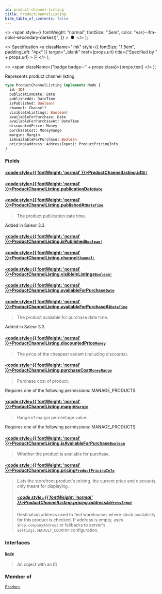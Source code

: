 ```yaml
---
id: product-channel-listing
title: ProductChannelListing
hide_table_of_contents: false
---
```


  <>
    <span
      style={{
        fontWeight: "normal",
        fontSize: ".5em",
        color: "var(--ifm-color-secondary-darkest)",
      }}
    >
      &nbsp;●&nbsp;
    </span>
  </>
);

  <>
    Specification
    <a
      className="link"
      style={{ fontSize: "1.5em", paddingLeft: "4px" }}
      target="\_blank"
      href={props.url}
      title={"Specified by " + props.url}
    >
      ⎘
    </a>
  </>
);

  <>
    <span className={"badge badge--" + props.class}>{props.text}</span>
  </>
);

Represents product channel listing.

```graphql
type ProductChannelListing implements Node {
  id: ID!
  publicationDate: Date
  publishedAt: DateTime
  isPublished: Boolean!
  channel: Channel!
  visibleInListings: Boolean!
  availableForPurchase: Date
  availableForPurchaseAt: DateTime
  discountedPrice: Money
  purchaseCost: MoneyRange
  margin: Margin
  isAvailableForPurchase: Boolean
  pricing(address: AddressInput): ProductPricingInfo
}
```

### Fields

#### [<code style={{ fontWeight: 'normal' }}>ProductChannelListing.<b>id</b></code>](#)<Bullet />[`ID!`](../../../api-reference/miscellaneous/scalars/id) <Badge class="secondary" text="non-null"/> <Badge class="secondary" text="scalar"/> <Badge class="secondary" text="miscellaneous"/>

>

#### [<code style={{ fontWeight: 'normal' }}>ProductChannelListing.<b>publicationDate</b></code>](#)<Bullet />[`Date`](../../../api-reference/miscellaneous/scalars/date) <Badge class="secondary" text="scalar"/> <Badge class="secondary" text="miscellaneous"/>

>

#### [<code style={{ fontWeight: 'normal' }}>ProductChannelListing.<b>publishedAt</b></code>](#)<Bullet />[`DateTime`](../../../api-reference/miscellaneous/scalars/date-time) <Badge class="secondary" text="scalar"/> <Badge class="secondary" text="miscellaneous"/>

> The product publication date time.

Added in Saleor 3.3.

>

#### [<code style={{ fontWeight: 'normal' }}>ProductChannelListing.<b>isPublished</b></code>](#)<Bullet />[`Boolean!`](../../../api-reference/miscellaneous/scalars/boolean) <Badge class="secondary" text="non-null"/> <Badge class="secondary" text="scalar"/> <Badge class="secondary" text="miscellaneous"/>

>

#### [<code style={{ fontWeight: 'normal' }}>ProductChannelListing.<b>channel</b></code>](#)<Bullet />[`Channel!`](../../../api-reference/channels/objects/channel) <Badge class="secondary" text="non-null"/> <Badge class="secondary" text="object"/> <Badge class="secondary" text="channels"/>

>

#### [<code style={{ fontWeight: 'normal' }}>ProductChannelListing.<b>visibleInListings</b></code>](#)<Bullet />[`Boolean!`](../../../api-reference/miscellaneous/scalars/boolean) <Badge class="secondary" text="non-null"/> <Badge class="secondary" text="scalar"/> <Badge class="secondary" text="miscellaneous"/>

>

#### [<code style={{ fontWeight: 'normal' }}>ProductChannelListing.<b>availableForPurchase</b></code>](#)<Bullet />[`Date`](../../../api-reference/miscellaneous/scalars/date) <Badge class="secondary" text="scalar"/> <Badge class="secondary" text="miscellaneous"/>

>

#### [<code style={{ fontWeight: 'normal' }}>ProductChannelListing.<b>availableForPurchaseAt</b></code>](#)<Bullet />[`DateTime`](../../../api-reference/miscellaneous/scalars/date-time) <Badge class="secondary" text="scalar"/> <Badge class="secondary" text="miscellaneous"/>

> The product available for purchase date time.

Added in Saleor 3.3.

>

#### [<code style={{ fontWeight: 'normal' }}>ProductChannelListing.<b>discountedPrice</b></code>](#)<Bullet />[`Money`](../../../api-reference/miscellaneous/objects/money) <Badge class="secondary" text="object"/> <Badge class="secondary" text="miscellaneous"/>

> The price of the cheapest variant (including discounts).

#### [<code style={{ fontWeight: 'normal' }}>ProductChannelListing.<b>purchaseCost</b></code>](#)<Bullet />[`MoneyRange`](../../../api-reference/miscellaneous/objects/money-range) <Badge class="secondary" text="object"/> <Badge class="secondary" text="miscellaneous"/>

> Purchase cost of product.

Requires one of the following permissions: MANAGE_PRODUCTS.

>

#### [<code style={{ fontWeight: 'normal' }}>ProductChannelListing.<b>margin</b></code>](#)<Bullet />[`Margin`](../../../api-reference/products/objects/margin) <Badge class="secondary" text="object"/> <Badge class="secondary" text="products"/>

> Range of margin percentage value.

Requires one of the following permissions: MANAGE_PRODUCTS.

>

#### [<code style={{ fontWeight: 'normal' }}>ProductChannelListing.<b>isAvailableForPurchase</b></code>](#)<Bullet />[`Boolean`](../../../api-reference/miscellaneous/scalars/boolean) <Badge class="secondary" text="scalar"/> <Badge class="secondary" text="miscellaneous"/>

> Whether the product is available for purchase.

#### [<code style={{ fontWeight: 'normal' }}>ProductChannelListing.<b>pricing</b></code>](#)<Bullet />[`ProductPricingInfo`](../../../api-reference/products/objects/product-pricing-info) <Badge class="secondary" text="object"/> <Badge class="secondary" text="products"/>

> Lists the storefront product's pricing, the current price and discounts, only meant for displaying.
>
> ##### [<code style={{ fontWeight: 'normal' }}>ProductChannelListing.pricing.<b>address</b></code>](#)<Bullet />[`AddressInput`](../../../api-reference/miscellaneous/inputs/address-input) <Badge class="secondary" text="input"/> <Badge class="secondary" text="miscellaneous"/>
>
> Destination address used to find warehouses where stock availability for this product is checked. If address is empty, uses `Shop.companyAddress` or fallbacks to server's `settings.DEFAULT_COUNTRY` configuration.

### Interfaces

#### [`Node`](../../../api-reference/miscellaneous/interfaces/node) <Badge class="secondary" text="interface"/> <Badge class="secondary" text="miscellaneous"/>

> An object with an ID

### Member of

[`Product`](../../../api-reference/products/objects/product) <Badge class="secondary" text="object"/>
